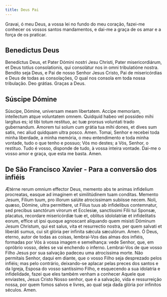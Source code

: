 ```yaml
---
title: Deus Pai
---
```


Gravai, ó meu Deus, a vossa lei no fundo do meu coração, fazei-me conhecer os vossos santos mandamentos, e dai-me a graça de os amar e a força de os praticar.

## Benedictus Deus

<div class="grid grid-cols-2 gap-5">
  <span class="text-justify">
    Benedíctus Deus, et Pater Dómini nostri Jesu Christi, Pater misericordiárum,
    et Deus totíus consolationis, qui consolátur nos in omni tribulatióne
    nostra.
  </span>
  <span class="text-justify">
    Bendito seja Deus, e Pai de nosso Senhor Jesus Cristo, Pai de misericórdias
    e Deus de todas as consolações, O qual nos consola em toda nossa tribulação.
  </span>
  <span class="text-justify">Deo grátias.</span>
  <span class="text-justify">Graças a Deus.</span>
</div>

## Súscipe Dómine

<div class="grid grid-cols-2 gap-5">
  <span class="text-justify">
    Súscipe, Dómine, universam meam libertatem. Accipe memoriam, intellectum
    atque voluntatem omnem. Quidquid habeo vel possideo mihi largitus es; id
    tibi totum restituo, ac tuæ prorsus voluntati trado gubernandum. Amorem tui
    solum cum grátia tua mihi dones, et dives sum satis, nec aliud quidquam
    ultra posco. Amen.
  </span>
  <span class="text-justify">
    Tomai, Senhor e recebei toda minha liberdade, a minha memória, o meu
    entendimento e toda minha vontade, tudo o que tenho e possuo; Vós mo destes;
    a Vós, Senhor, o restituo. Tudo é vosso, disponde de tudo, à vossa inteira
    vontade. Dai-me o vosso amor e graça, que esta me basta. Amen.
  </span>
</div>

## De São Francisco Xavier - Para a conversão dos infiéis

<div class="grid grid-cols-2 gap-5">
  <span class="text-justify">
    Ætérne rerum omnium effector Deus, memento abs te animas infidelium
    procreatas, easque ad imaginem et similitúdinem tuam conditas. Memento
    Jesum, Fílium tuum, pro illorum salúte atrocissimam subiisse necem. Noli,
    quæso, Dómine, ultra permittere, ut Filius tuus ab infidelibus contemnatur,
    sed precibus sanctórum virorum et Ecclesiæ, sanctissimi Fílii tui Sponsæ,
    placatus, recordare misericórdiæ tuæ et, oblitus idololatriæ et
    infidelitatis eorum, effice ut ipsi quoque agnoscant aliquando quem misisti
    Dóminum Jesum Christum, qui est salus, vita et resurrectio nostra, per quem
    salvati et liberáti sumus, cui sit glória per infinita sǽcula sæculórum.
    Amen.
  </span>
  <span class="text-justify">
    Ó Deus, eterno, autor de todas as coisas, lembrai-Vos das almas dos infiéis,
    formadas por Vós à vossa imagem e semelhança: vede Senhor, que, em opróbrio
    vosso, deles se vai enchendo o inferno. Lembrai-Vos de que vosso Filho Jesus
    por sua salvação padeceu uma atrocíssima morte. Não permitais Senhor, daqui
    em diante, que o vosso Filho seja desprezado pelos infiéis; mas pelo
    contrário, deixando-se aplacar pelas preces dos santos e da Igreja, Esposa
    do vosso santíssimo Filho, e esquecendo a sua idolatria e infidelidade,
    fazei que eles também venham a conhecer Aquele que enviastes, Jesus Cristo
    Nosso senhor, que é a salvação, vida e ressurreição nossa, por quem fomos
    salvos e livres, ao qual seja dada glória por infinitos séculos. Amen.
  </span>
</div>
